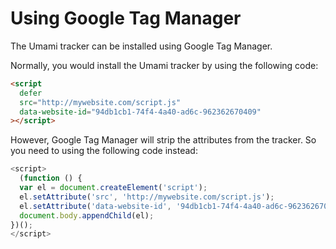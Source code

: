 # Using Google Tag Manager

The Umami tracker can be installed using Google Tag Manager.

Normally, you would install the Umami tracker by using the following code:

```html
<script
  defer
  src="http://mywebsite.com/script.js"
  data-website-id="94db1cb1-74f4-4a40-ad6c-962362670409"
></script>
```

However, Google Tag Manager will strip the attributes from the tracker. So you need to using the following code instead:

```javascript
<script>
  (function () {
  var el = document.createElement('script');
  el.setAttribute('src', 'http://mywebsite.com/script.js');
  el.setAttribute('data-website-id', '94db1cb1-74f4-4a40-ad6c-962362670409');
  document.body.appendChild(el);
})();
</script>
```
